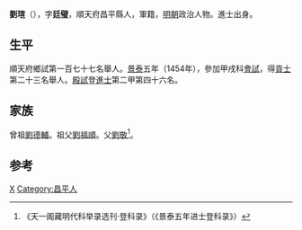 {{Otheruses|other=名为劉瑄的其他人物|劉瑄}}
{{Otheruses|other=名为刘廷璧的其他人物|刘廷璧}}

'''劉瑄'''（{{bd|1424年||？}}），字'''廷璧'''，順天府昌平縣人，軍籍，[[明朝|明朝]]政治人物。進士出身。

== 生平 ==
順天府鄉試第一百七十七名舉人。[[景泰_(年号)|景泰]]五年（1454年），參加甲戌科[[會試|會試]]，得[[貢士|貢士]]第二十三名舉人。[[殿試|殿試]]登[[進士|進士]]第二甲第四十六名。

== 家族 ==
曾祖[[劉德輔|劉德輔]]。祖父[[劉福順|劉福順]]。父[[劉敬|劉敬]]<ref>《天一阁藏明代科举录选刊·登科录》（《景泰五年进士登科录》）</ref>。

==参考==
{{reflist}}

{{景泰五年甲戌科殿試金榜}}

{{Authority control}}

{{DEFAULTSORT:}}
[[Category:劉姓|X]]
[[Category:昌平人|Category:昌平人]]


{{明朝人物小作品}}